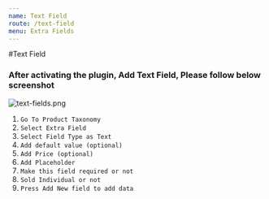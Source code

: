 ```yaml
---
name: Text Field
route: /text-field
menu: Extra Fields
---
```

#Text Field

### After activating the plugin, Add Text Field,  Please follow below screenshot

![text-fields.png](../images/text-fields.png)

1. `Go To Product Taxonomy`
2. `Select Extra Field`
3. `Select Field Type as Text`
4. `Add default value (optional)`
5. `Add Price (optional)`
6. `Add Placeholder`
7. `Make this field required or not` 
8. `Sold Individual or not `
9. `Press Add New field to add data `
